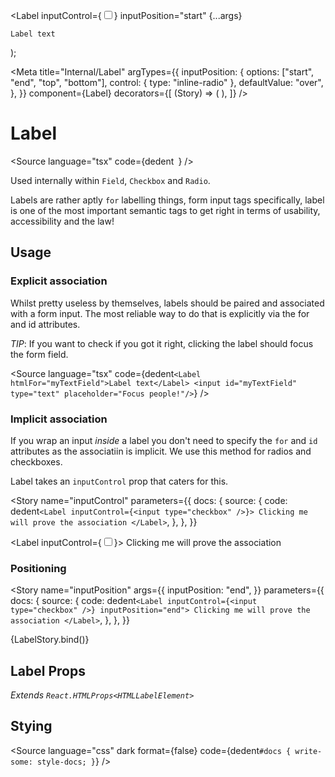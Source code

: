 
  <Label
    inputControl={<input type="checkbox" />}
    inputPosition="start"
    {...args}
  >
    Label text
  </Label>
);

<Meta
  title="Internal/Label"
  argTypes={{
    inputPosition: {
      options: ["start", "end", "top", "bottom"],
      control: { type: "inline-radio" },
      defaultValue: "over",
    },
  }}
  component={Label}
  decorators={[
    (Story) => (
      <StoryGrid minWidth="150px" gap="8px">
        <Story />
      </StoryGrid>
    ),
  ]}
/>

# Label

<Source
  language="tsx"
  code={dedent`
  `}
/>

Used internally within `Field`, `Checkbox` and `Radio`.

Labels are rather aptly `for` labelling things, form input tags specifically, label is one of the most important semantic tags to get right in terms of usability, accessibility and the law!

## Usage

### Explicit association

Whilst pretty useless by themselves, labels should be paired and associated with a form input. The most reliable way to do that is explicitly via the for and id attributes.

_TIP_: If you want to check if you got it right, clicking the label should focus the form field.

<Source
  language="tsx"
  code={dedent`
<Label htmlFor="myTextField">Label text</Label>
<input id="myTextField" type="text" placeholder="Focus people!"/>
  `}
/>

### Implicit association

If you wrap an input _inside_ a label you don't need to specify the `for` and `id` attributes as the associatiin is implicit. We use this method for radios and checkboxes.

Label takes an `inputControl` prop that caters for this.

<Story
  name="inputControl"
  parameters={{
    docs: {
      source: {
        code: dedent`
  <Label inputControl={<input type="checkbox" />}>
    Clicking me will prove the association
  </Label>
`,
      },
    },
  }}
>
  <Label inputControl={<input type="checkbox" />}>
    Clicking me will prove the association
  </Label>
</Story>

<Source language="tsx" id="internal-label--input-control" />

### Positioning

<Source language="tsx" id="internal-label--input-position" />

<Story
  name="inputPosition"
  args={{
    inputPosition: "end",
  }}
  parameters={{
    docs: {
      source: {
        code: dedent`
  <Label inputControl={<input type="checkbox" />} inputPosition="end">
    Clicking me will prove the association
  </Label>
`,
      },
    },
  }}
>
  {LabelStory.bind()}
</Story>

<ArgsTable story="inputPosition" />

## Label Props

_Extends `React.HTMLProps<HTMLLabelElement>`_

<ArgsTable of={Label} />

## Stying

<Source
  language="css"
  dark
  format={false}
  code={dedent`
    #docs {
      write-some: style-docs;
    }
  `}
/>
